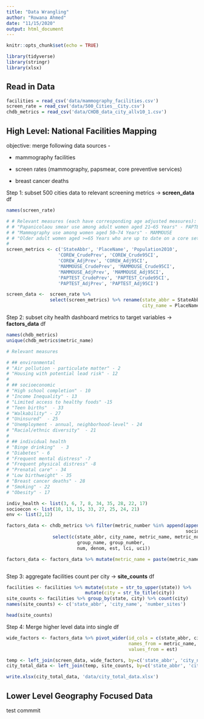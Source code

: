```yaml
---
title: "Data Wrangling"
author: "Rowana Ahmed"
date: "11/15/2020"
output: html_document
---
```


```r
knitr::opts_chunk$set(echo = TRUE)
```

```r
library(tidyverse)
library(stringr)
library(xlsx)
```

## Read in Data

```r
facilities = read_csv('data/mammography_facilities.csv')
screen_rate = read_csv('data/500_Cities__City.csv')
chdb_metrics = read_csv('data/CHDB_data_city_allv10_1.csv')
```


## High Level: National Facilities Mapping

objective: merge following data sources -  

* mammography facilities

* screen rates (mammography, papsmear, core preventive services)

* breast cancer deaths

Step 1: subset 500 cities data to relevant screening metrics -> **screen_data** df
```r
names(screen_rate)

# # Relevant measures (each have corresponding age adjusted measures): 
# # "Papanicolaou smear use among adult women aged 21–65 Years" - PAPTEST
# # "Mammography use among women aged 50–74 Years" - MAMMOUSE 
# # "Older adult women aged >=65 Years who are up to date on a core set of clinical preventive services: Flu shot past Year, PPV shot ever, Colorectal cancer screening, and Mammogram past 2 Years" - COREW
# 
screen_metrics <- c('StateAbbr', 'PlaceName', 'Population2010',
                   'COREW_CrudePrev', 'COREW_Crude95CI', 
                   'COREW_AdjPrev', 'COREW_Adj95CI',
                   'MAMMOUSE_CrudePrev', 'MAMMOUSE_Crude95CI', 
                   'MAMMOUSE_AdjPrev', 'MAMMOUSE_Adj95CI',
                   'PAPTEST_CrudePrev', 'PAPTEST_Crude95CI', 
                   'PAPTEST_AdjPrev', 'PAPTEST_Adj95CI')

screen_data <-  screen_rate %>%
                select(screen_metrics) %>% rename(state_abbr = StateAbbr,
                                                  city_name = PlaceName)

```

Step 2: subset city health dashboard metrics to target variables -> **factors_data** df
```r
names(chdb_metrics)
unique(chdb_metrics$metric_name)

# Relevant measures

# ## environmental
# "Air pollution - particulate matter" - 2
# "Housing with potential lead risk" - 12
# 
# ## socioeconomic
# "High school completion" - 10
# "Income Inequality" - 13
# "Limited access to healthy foods" -15
# "Teen births"  - 33 
# "Walkability" - 27
# "Uninsured"  - 25
# "Unemployment - annual, neighborhood-level" - 24
# "Racial/ethnic diversity"  - 21
# 
# ## individual health
# "Binge drinking"  - 3
# "Diabetes" - 6
# "Frequent mental distress" -7
# "Frequent physical distress" -8
# "Prenatal care" - 34
# "Low birthweight" - 35
# "Breast cancer deaths" - 28
# "Smoking" - 22
# "Obesity" - 17

indiv_health <- list(3, 6, 7, 8, 34, 35, 28, 22, 17)
socioecon <- list(10, 13, 15, 33, 27, 25, 24, 21)
env <- list(2,12)

factors_data <- chdb_metrics %>% filter(metric_number %in% append(append(indiv_health, 
                                                                  socioecon), env)) %>%
                 select(c(state_abbr, city_name, metric_name, metric_number, data_yr_type,
                          group_name, group_number, 
                          num, denom, est, lci, uci))

factors_data <- factors_data %>% mutate(metric_name = paste(metric_name, group_name, sep='_'))



```


Step 3: aggregate facilities count per city -> **site_counts** df
```r
facilities <- facilities %>% mutate(state = str_to_upper(state)) %>% 
                             mutate(city = str_to_title(city))
site_counts <- facilities %>% group_by(state, city) %>% count(city)
names(site_counts) <- c('state_abbr', 'city_name', 'number_sites')

head(site_counts)


```

Step 4: Merge higher level data into single df


```r

wide_factors <- factors_data %>% pivot_wider(id_cols = c(state_abbr, city_name),
                                             names_from = metric_name,
                                             values_from = est)

temp <- left_join(screen_data, wide_factors, by=c('state_abbr', 'city_name'))
city_total_data <- left_join(temp, site_counts, by=c('state_abbr', 'city_name'))

write.xlsx(city_total_data, 'data/city_total_data.xlsx')

```


## Lower Level Geography Focused Data


test commmit
```r
```

